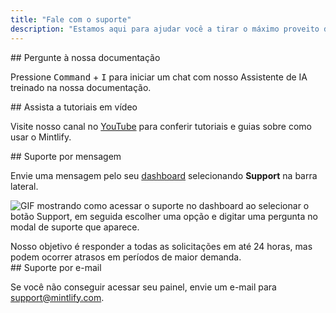 ```yaml
---
title: "Fale com o suporte"
description: "Estamos aqui para ajudar você a tirar o máximo proveito do Mintlify"
---
```


<div id="ask-our-docs">
  ## Pergunte à nossa documentação
</div>

Pressione <kbd>Command</kbd> + <kbd>I</kbd> para iniciar um chat com nosso Assistente de IA treinado na nossa documentação.

<div id="watch-video-tutorials">
  ## Assista a tutoriais em vídeo
</div>

Visite nosso canal no [YouTube](https://www.youtube.com/@GetMintlify/videos) para conferir tutoriais e guias sobre como usar o Mintlify.

<div id="message-support">
  ## Suporte por mensagem
</div>

Envie uma mensagem pelo seu [dashboard](https://dashboard.mintlify.com/) selecionando **Support** na barra lateral.

![GIF mostrando como acessar o suporte no dashboard ao selecionar o botão Support, em seguida escolher uma opção e digitar uma pergunta no modal de suporte que aparece.](https://mintlify.s3.us-west-1.amazonaws.com/mintlify/images/support-flow.gif)

<Info>
Nosso objetivo é responder a todas as solicitações em até 24 horas, mas podem ocorrer atrasos em períodos de maior demanda.
</Info>

<div id="email-support">
  ## Suporte por e-mail
</div>

Se você não conseguir acessar seu painel, envie um e-mail para <a href="mailto:support@mintlify.com">support@mintlify.com</a>.